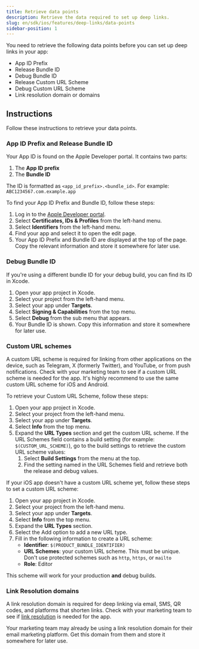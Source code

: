 ```yaml
---
title: Retrieve data points
description: Retrieve the data required to set up deep links.
slug: en/sdk/ios/features/deep-links/data-points
sidebar-position: 1
---
```


You need to retrieve the following data points before you can set up deep links in your app:

-  App ID Prefix
-  Release Bundle ID
-  Debug Bundle ID
-  Release Custom URL Scheme
-  Debug Custom URL Scheme
-  Link resolution domain or domains

## Instructions

Follow these instructions to retrieve your data points.

### App ID Prefix and Release Bundle ID

Your App ID is found on the Apple Developer portal. It contains two parts:

1. The **App ID prefix**
2. The **Bundle ID**

The ID is formatted as `<app_id_prefix>.<bundle_id>`. For example: `ABC1234567.com.example.app`

To find your App ID Prefix and Bundle ID, follow these steps:

1. Log in to the [Apple Developer portal](https://developer.apple.com/account/).
2. Select **Certificates, IDs & Profiles** from the left-hand menu.
3. Select **Identifiers** from the left-hand menu.
4. Find your app and select it to open the edit page.
5. Your App ID Prefix and Bundle ID are displayed at the top of the page. Copy the relevant information and store it somewhere for later use.

### Debug Bundle ID

If you're using a different bundle ID for your debug build, you can find its ID in Xcode.

1. Open your app project in Xcode.
2. Select your project from the left-hand menu.
3. Select your app under **Targets**.
4. Select **Signing & Capabilities** from the top menu.
5. Select **Debug** from the sub menu that appears.
6. Your Bundle ID is shown. Copy this information and store it somewhere for later use.

### Custom URL schemes

<Callout type="tip">

A custom URL scheme is required for linking from other applications on the device, such as Telegram, X (formerly Twitter), and YouTube, or from push notifications. Check with your marketing team to see if a custom URL scheme is needed for the app. It's highly recommend to use the same custom URL scheme for iOS and Android.

</Callout>

To retrieve your Custom URL Scheme, follow these steps:

1. Open your app project in Xcode.
2. Select your project from the left-hand menu.
3. Select your app under **Targets**.
4. Select **Info** from the top menu.
5. Expand the **URL Types** section and get the custom URL scheme. If the URL Schemes field contains a build setting (for example: `$(CUSTOM_URL_SCHEME)`), go to the build settings to retrieve the custom URL scheme values:
   1. Select **Build Settings** from the menu at the top.
   2. Find the setting named in the URL Schemes field and retrieve both the release and debug values.

If your iOS app doesn't have a custom URL scheme yet, follow these steps to set a custom URL scheme:

1. Open your app project in Xcode.
2. Select your project from the left-hand menu.
3. Select your app under **Targets**.
4. Select **Info** from the top menu.
5. Expand the **URL Types** section.
6. Select the Add option to add a new URL type.
7. Fill in the following information to create a URL scheme:
   -  **Identifier**: `$(PRODUCT_BUNDLE_IDENTIFIER)`
   -  **URL Schemes**: your custom URL scheme. This must be unique. Don't use protected schemes such as `http`, `https`, or `mailto`
   -  **Role**: Editor

This scheme will work for your production **and** debug builds.

### Link Resolution domains

<Callout type="tip">

A link resolution domain is required for deep linking via email, SMS, QR codes, and platforms that shorten links. Check with your marketing team to see if [link resolution](https://help.adjust.com/en/article/link-resolution) is needed for the app.

</Callout>

Your marketing team may already be using a link resolution domain for their email marketing platform. Get this domain from them and store it somewhere for later use.

